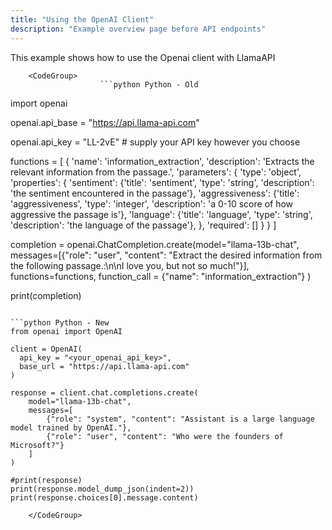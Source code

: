 ```yaml
---
title: "Using the OpenAI Client"
description: "Example overview page before API endpoints"
---
```


This example shows how to use the Openai client with LlamaAPI

        <CodeGroup>
                        ```python Python - Old

import openai

openai.api_base = "https://api.llama-api.com"

openai.api_key = "LL-2vE" # supply your API key however you choose

functions = [
{
'name': 'information_extraction',
'description': 'Extracts the relevant information from the passage.',
'parameters': {
'type': 'object',
'properties': {
'sentiment': {'title': 'sentiment', 'type': 'string', 'description': 'the sentiment encountered in the passage'},
'aggressiveness': {'title': 'aggressiveness', 'type': 'integer', 'description': 'a 0-10 score of how aggressive the passage is'},
'language': {'title': 'language', 'type': 'string', 'description': 'the language of the passage'},
}, 'required': []
}
}
]

completion = openai.ChatCompletion.create(model="llama-13b-chat",
messages=[{"role": "user", "content": "Extract the desired information from the following passage.:\n\nI love you, but not so much!"}],
functions=functions,
function_call = {"name": "information_extraction"}
)

print(completion)

````

```python Python - New
from openai import OpenAI

client = OpenAI(
  api_key = "<your_openai_api_key>",
  base_url = "https://api.llama-api.com"
)

response = client.chat.completions.create(
    model="llama-13b-chat",
    messages=[
        {"role": "system", "content": "Assistant is a large language model trained by OpenAI."},
        {"role": "user", "content": "Who were the founders of Microsoft?"}
    ]
)

#print(response)
print(response.model_dump_json(indent=2))
print(response.choices[0].message.content)
````

        </CodeGroup>

